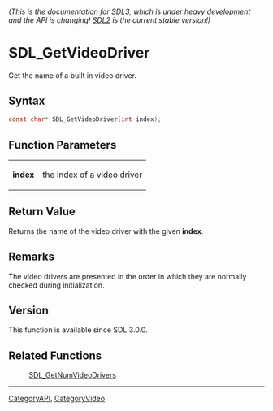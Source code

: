 ====== (This is the documentation for SDL3, which is under heavy development and the API is changing! [https://wiki.libsdl.org/ SDL2] is the current stable version!) ======
= SDL_GetVideoDriver =

Get the name of a built in video driver.

== Syntax ==

<syntaxhighlight lang='c'>
const char* SDL_GetVideoDriver(int index);
</syntaxhighlight>

== Function Parameters ==

{|
|'''index'''
|the index of a video driver
|}

== Return Value ==

Returns the name of the video driver with the given '''index'''.

== Remarks ==

The video drivers are presented in the order in which they are normally
checked during initialization.

== Version ==

This function is available since SDL 3.0.0.

== Related Functions ==

:[[SDL_GetNumVideoDrivers]]

----
[[CategoryAPI]], [[CategoryVideo]]


